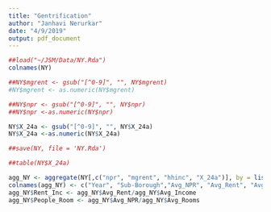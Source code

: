 ```yaml
---
title: "Gentrification"
author: "Janhavi Nerurkar"
date: "4/9/2019"
output: pdf_document
---
```


```r
##load("~/JSM/Data/NY.Rda")
colnames(NY)
```

```r
##NY$mgrent <- gsub("[^0-9]", "", NY$mgrent)
#NY$mgrent <- as.numeric(NY$mgrent)

##NY$npr <- gsub("[^0-9]", "", NY$npr)
##NY$npr <-as.numeric(NY$npr)

NY$X_24a <- gsub("[^0-9]", "", NY$X_24a)
NY$X_24a <-as.numeric(NY$X_24a)

##save(NY, file = 'NY.Rda')

##table(NY$X_24a)
```


```r
agg_NY <- aggregate(NY[,c("npr", "mgrent", "hhinc", "X_24a")], by = list(NY$year, NY$sba), FUN = mean, na.rm = TRUE)
colnames(agg_NY) <- c("Year", "Sub-Borough","Avg_NPR", "Avg_Rent", "Avg_Income", "Avg_Rooms")
agg_NY$Rent_Inc <- agg_NY$Avg_Rent/agg_NY$Avg_Income
agg_NY$People_Room <- agg_NY$Avg_NPR/agg_NY$Avg_Rooms
```

